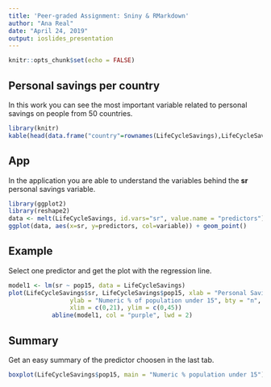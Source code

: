 ```yaml
---
title: 'Peer-graded Assignment: Sniny & RMarkdown'
author: "Ana Real"
date: "April 24, 2019"
output: ioslides_presentation
---
```


```r
knitr::opts_chunk$set(echo = FALSE)
```

## Personal savings per country

In this work you can see the most important variable related to personal savings on people from 50 countries.

```r
library(knitr)
kable(head(data.frame("country"=rownames(LifeCycleSavings),LifeCycleSavings)))
```

## App

In the application you are able to understand the variables behind the **sr** personal savings variable.

```r
library(ggplot2)
library(reshape2)
data <- melt(LifeCycleSavings, id.vars="sr", value.name = "predictors")
ggplot(data, aes(x=sr, y=predictors, col=variable)) + geom_point()
```

## Example

Select one predictor and get the plot with the regression line.

```r
model1 <- lm(sr ~ pop15, data = LifeCycleSavings)
plot(LifeCycleSavings$sr, LifeCycleSavings$pop15, xlab = "Personal Savings", 
                 ylab = "Numeric % of population under 15", bty = "n", pch = 16,
                 xlim = c(0,21), ylim = c(0,45))
            abline(model1, col = "purple", lwd = 2)
```

## Summary

Get an easy summary of the predictor choosen in the last tab.

```r
boxplot(LifeCycleSavings$pop15, main = "Numeric % population under 15")
```
